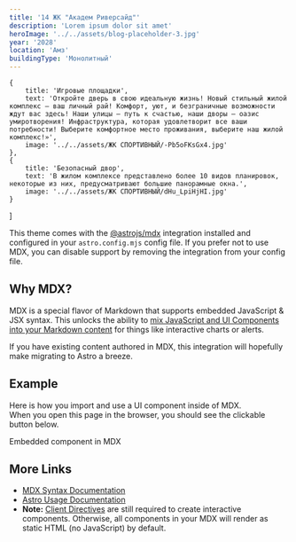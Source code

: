 ```yaml
---
title: '14 ЖК "Академ Риверсайд"'
description: 'Lorem ipsum dolor sit amet'
heroImage: '../../assets/blog-placeholder-3.jpg'
year: '2028'
location: 'Амз'
buildingType: 'Монолитный'
---
```


    {
        title: 'Игровые площадки',
        text: 'Откройте дверь в свою идеальную жизнь! Новый стильный жилой комплекс — ваш личный рай! Комфорт, уют, и безграничные возможности ждут вас здесь! Наши улицы — путь к счастью, наши дворы — оазис умиротворения! Инфраструктура, которая удовлетворит все ваши потребности! Выберите комфортное место проживания, выберите наш жилой комплекс!»',
        image: '../../assets/ЖК СПОРТИВНЫЙ/-Pb5oFKsGx4.jpg'
    },
    {
        title: 'Безопасный двор',
        text: 'В жилом комплексе представлено более 10 видов планировок, некоторые из них, предусматривают большие панорамные окна.',
        image: '../../assets/ЖК СПОРТИВНЫЙ/dHu_LpiHjHI.jpg'
    }
]


This theme comes with the [@astrojs/mdx](https://docs.astro.build/en/guides/integrations-guide/mdx/) integration installed and configured in your `astro.config.mjs` config file. If you prefer not to use MDX, you can disable support by removing the integration from your config file.

## Why MDX?

MDX is a special flavor of Markdown that supports embedded JavaScript & JSX syntax. This unlocks the ability to [mix JavaScript and UI Components into your Markdown content](https://docs.astro.build/en/guides/markdown-content/#mdx-features) for things like interactive charts or alerts.

If you have existing content authored in MDX, this integration will hopefully make migrating to Astro a breeze.

## Example

Here is how you import and use a UI component inside of MDX.  
When you open this page in the browser, you should see the clickable button below.


<HeaderLink href="#" onclick="alert('clicked!')">
	Embedded component in MDX
</HeaderLink>

## More Links

- [MDX Syntax Documentation](https://mdxjs.com/docs/what-is-mdx)
- [Astro Usage Documentation](https://docs.astro.build/en/guides/markdown-content/#markdown-and-mdx-pages)
- **Note:** [Client Directives](https://docs.astro.build/en/reference/directives-reference/#client-directives) are still required to create interactive components. Otherwise, all components in your MDX will render as static HTML (no JavaScript) by default.
